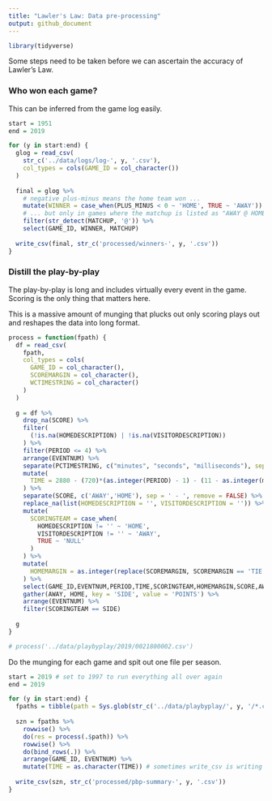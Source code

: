```yaml
---
title: "Lawler's Law: Data pre-processing"
output: github_document
---
```


```r
library(tidyverse)
```

Some steps need to be taken before we can ascertain the accuracy of Lawler's Law.

### Who won each game?

This can be inferred from the game log easily.

```r
start = 1951
end = 2019

for (y in start:end) {
  glog = read_csv(
    str_c('../data/logs/log-', y, '.csv'),
    col_types = cols(GAME_ID = col_character())
  )
  
  final = glog %>% 
    # negative plus-minus means the home team won ...
    mutate(WINNER = case_when(PLUS_MINUS < 0 ~ 'HOME', TRUE ~ 'AWAY')) %>% 
    # ... but only in games where the matchup is listed as "AWAY @ HOME"
    filter(str_detect(MATCHUP, '@')) %>% 
    select(GAME_ID, WINNER, MATCHUP)
  
  write_csv(final, str_c('processed/winners-', y, '.csv'))
}
```

### Distill the play-by-play

The play-by-play is long and includes virtually every event in the game. Scoring is the only thing that matters here. 

This is a massive amount of munging that plucks out only scoring plays out and reshapes the data into long format.

```r
process = function(fpath) {
  df = read_csv(
    fpath,
    col_types = cols(
      GAME_ID = col_character(),
      SCOREMARGIN = col_character(),
      WCTIMESTRING = col_character()
    )
  )
  
  g = df %>% 
    drop_na(SCORE) %>% 
    filter(
      (!is.na(HOMEDESCRIPTION) | !is.na(VISITORDESCRIPTION))
    ) %>% 
    filter(PERIOD <= 4) %>% 
    arrange(EVENTNUM) %>% 
    separate(PCTIMESTRING, c("minutes", "seconds", "milliseconds"), sep = ':', remove = FALSE) %>% 
    mutate(
      TIME = 2880 - (720)*(as.integer(PERIOD) - 1) - (11 - as.integer(minutes))*(60) - (60 - as.integer(seconds))
    ) %>% 
    separate(SCORE, c('AWAY','HOME'), sep = ' - ', remove = FALSE) %>% 
    replace_na(list(HOMEDESCRIPTION = '', VISITORDESCRIPTION = '')) %>% 
    mutate(
      SCORINGTEAM = case_when(
        HOMEDESCRIPTION != '' ~ 'HOME',
        VISITORDESCRIPTION != '' ~ 'AWAY',
        TRUE ~ 'NULL'
      )
    ) %>% 
    mutate(
      HOMEMARGIN = as.integer(replace(SCOREMARGIN, SCOREMARGIN == 'TIE', 0))
    ) %>% 
    select(GAME_ID,EVENTNUM,PERIOD,TIME,SCORINGTEAM,HOMEMARGIN,SCORE,AWAY,HOME) %>% 
    gather(AWAY, HOME, key = 'SIDE', value = 'POINTS') %>% 
    arrange(EVENTNUM) %>% 
    filter(SCORINGTEAM == SIDE)
  
  g
}

# process('../data/playbyplay/2019/0021800002.csv')
```

Do the munging for each game and spit out one file per season.

```r
start = 2019 # set to 1997 to run everything all over again
end = 2019

for (y in start:end) {
  fpaths = tibble(path = Sys.glob(str_c('../data/playbyplay/', y, '/*.csv')))
  
  szn = fpaths %>% 
    rowwise() %>% 
    do(res = process(.$path)) %>% 
    rowwise() %>% 
    do(bind_rows(.)) %>% 
    arrange(GAME_ID, EVENTNUM) %>%
    mutate(TIME = as.character(TIME)) # sometimes write_csv is writing TIME out in scientific notation??
  
  write_csv(szn, str_c('processed/pbp-summary-', y, '.csv'))
}
```

